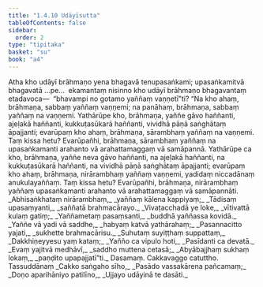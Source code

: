 ```yaml
---
title: "1.4.10 Udāyīsutta"
tableOfContents: false
sidebar:
  order: 2
type: "tipitaka"
basket: "su"
book: "a4"
---
```



<DynamicBreadcrumb />

<Division number="40" book="a4" bookNo="15" page="352">

<Paragraph number="278" book="a4">
Atha kho udāyī brāhmaṇo yena bhagavā tenupasaṅkami; upasaṅkamitvā bhagavatā …pe…  ekamantaṃ nisinno kho udāyī brāhmaṇo bhagavantaṃ etadavoca—  “bhavampi no gotamo yaññaṃ vaṇṇetī”ti? “Na kho ahaṃ, brāhmaṇa, sabbaṃ yaññaṃ vaṇṇemi; na panāhaṃ, brāhmaṇa, sabbaṃ yaññaṃ na vaṇṇemi. Yathārūpe kho, brāhmaṇa, yaññe gāvo haññanti, ajeḷakā haññanti, kukkuṭasūkarā haññanti, vividhā pāṇā saṅghātaṃ āpajjanti; evarūpaṃ kho ahaṃ, brāhmaṇa, sārambhaṃ yaññaṃ na vaṇṇemi. Taṃ kissa hetu? Evarūpañhi, brāhmaṇa, sārambhaṃ yaññaṃ na upasaṅkamanti arahanto vā arahattamaggaṃ vā samāpannā.
</Paragraph>

<Paragraph number="279" book="a4">
Yathārūpe ca kho, brāhmaṇa, yaññe neva gāvo haññanti, na ajeḷakā haññanti, na kukkuṭasūkarā haññanti, na vividhā pāṇā saṅghātaṃ āpajjanti; evarūpaṃ kho ahaṃ, brāhmaṇa, nirārambhaṃ yaññaṃ vaṇṇemi, yadidaṃ niccadānaṃ anukulayaññaṃ. Taṃ kissa hetu? Evarūpañhi, brāhmaṇa, nirārambhaṃ yaññaṃ upasaṅkamanti arahanto vā arahattamaggaṃ vā samāpannāti.
</Paragraph>

<Paragraph number="280" type="verses" book="a4">
_Abhisaṅkhataṃ nirārambhaṃ,_  
_yaññaṃ kālena kappiyaṃ;_  
_Tādisaṃ upasaṃyanti,_  
_saññatā brahmacārayo._  

</Paragraph>

<Paragraph number="281" type="verses" book="a4">
_Vivaṭacchadā ye loke,_  
_vītivattā kulaṃ gatiṃ;_  
_Yaññametaṃ pasaṃsanti,_  
_buddhā yaññassa kovidā._  

</Paragraph>

<Paragraph number="282" type="verses" book="a4">
_Yaññe vā yadi vā saddhe,_  
_habyaṃ katvā yathārahaṃ;_  
_Pasannacitto yajati,_  
_sukhette brahmacārisu._  

</Paragraph>

<Paragraph number="283" type="verses" book="a4">
_Suhutaṃ suyiṭṭhaṃ suppattaṃ,_  
_Dakkhiṇeyyesu yaṃ kataṃ;_  
_Yañño ca vipulo hoti,_  
_Pasīdanti ca devatā._  

</Paragraph>

<Paragraph number="284" type="verses" book="a4">
_Evaṃ yajitvā medhāvī,_  
_saddho muttena cetasā;_  
_Abyābajjhaṃ sukhaṃ lokaṃ,_  
_paṇḍito upapajjatī”ti._  


</Paragraph>
</Division>

<Paragraph number="285" type="center" book="a4">
Dasamaṃ.



</Paragraph>

<Paragraph number="286" type="center" book="a4">
Cakkavaggo catuttho.



</Paragraph>

<Paragraph number="287" type="center" book="a4">
Tassuddānaṃ


</Paragraph>

<Paragraph number="288" type="verses" book="a4">
_Cakko saṅgaho sīho,_  
_Pasādo vassakārena pañcamaṃ;_  
_Doṇo aparihāniyo patilīno,_  
_Ujjayo udāyinā te dasāti._
</Paragraph>